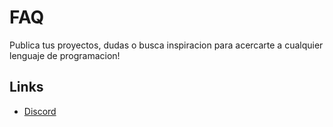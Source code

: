 # FAQ
 
Publica tus proyectos, dudas o busca inspiracion para acercarte a cualquier lenguaje de programacion! 

## Links

- [Discord](https://discord.gg/2vfu35cGTm)
